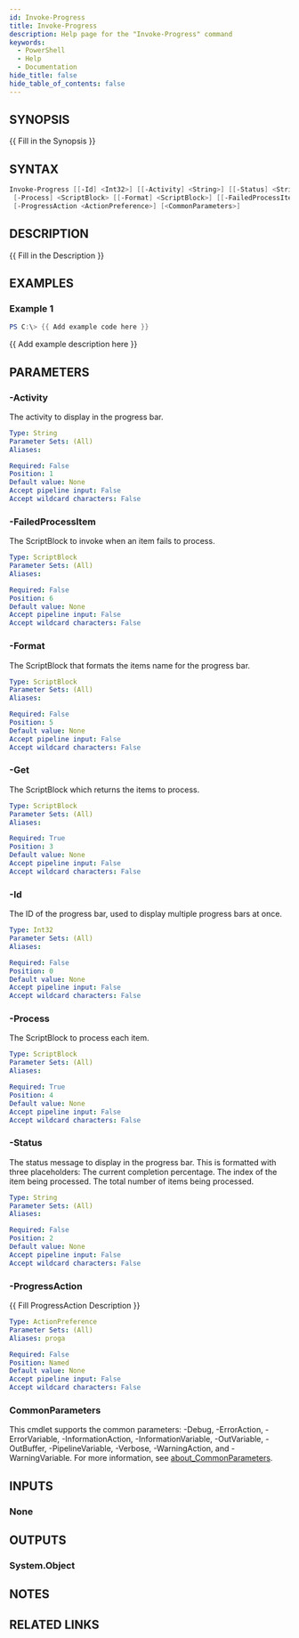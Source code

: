 ```yaml
---
id: Invoke-Progress
title: Invoke-Progress
description: Help page for the "Invoke-Progress" command
keywords:
  - PowerShell
  - Help
  - Documentation
hide_title: false
hide_table_of_contents: false
---
```


## SYNOPSIS

\{\{ Fill in the Synopsis \}\}

## SYNTAX

```powershell
Invoke-Progress [[-Id] <Int32>] [[-Activity] <String>] [[-Status] <String>] [-Get] <ScriptBlock>
 [-Process] <ScriptBlock> [[-Format] <ScriptBlock>] [[-FailedProcessItem] <ScriptBlock>]
 [-ProgressAction <ActionPreference>] [<CommonParameters>]
```

## DESCRIPTION

\{\{ Fill in the Description \}\}

## EXAMPLES

### Example 1

```powershell
PS C:\> {{ Add example code here }}
```

\{\{ Add example description here \}\}

## PARAMETERS

### -Activity

The activity to display in the progress bar.

```yaml
Type: String
Parameter Sets: (All)
Aliases:

Required: False
Position: 1
Default value: None
Accept pipeline input: False
Accept wildcard characters: False
```

### -FailedProcessItem

The ScriptBlock to invoke when an item fails to process.

```yaml
Type: ScriptBlock
Parameter Sets: (All)
Aliases:

Required: False
Position: 6
Default value: None
Accept pipeline input: False
Accept wildcard characters: False
```

### -Format

The ScriptBlock that formats the items name for the progress bar.

```yaml
Type: ScriptBlock
Parameter Sets: (All)
Aliases:

Required: False
Position: 5
Default value: None
Accept pipeline input: False
Accept wildcard characters: False
```

### -Get

The ScriptBlock which returns the items to process.

```yaml
Type: ScriptBlock
Parameter Sets: (All)
Aliases:

Required: True
Position: 3
Default value: None
Accept pipeline input: False
Accept wildcard characters: False
```

### -Id

The ID of the progress bar, used to display multiple progress bars at once.

```yaml
Type: Int32
Parameter Sets: (All)
Aliases:

Required: False
Position: 0
Default value: None
Accept pipeline input: False
Accept wildcard characters: False
```

### -Process

The ScriptBlock to process each item.

```yaml
Type: ScriptBlock
Parameter Sets: (All)
Aliases:

Required: True
Position: 4
Default value: None
Accept pipeline input: False
Accept wildcard characters: False
```

### -Status

The status message to display in the progress bar.
        This is formatted with three placeholders:
            The current completion percentage.
            The index of the item being processed.
            The total number of items being processed.

```yaml
Type: String
Parameter Sets: (All)
Aliases:

Required: False
Position: 2
Default value: None
Accept pipeline input: False
Accept wildcard characters: False
```

### -ProgressAction

\{\{ Fill ProgressAction Description \}\}

```yaml
Type: ActionPreference
Parameter Sets: (All)
Aliases: proga

Required: False
Position: Named
Default value: None
Accept pipeline input: False
Accept wildcard characters: False
```

### CommonParameters

This cmdlet supports the common parameters: -Debug, -ErrorAction, -ErrorVariable, -InformationAction, -InformationVariable, -OutVariable, -OutBuffer, -PipelineVariable, -Verbose, -WarningAction, and -WarningVariable. For more information, see [about_CommonParameters](http://go.microsoft.com/fwlink/?LinkID=113216).

## INPUTS

### None

## OUTPUTS

### System.Object

## NOTES

## RELATED LINKS
